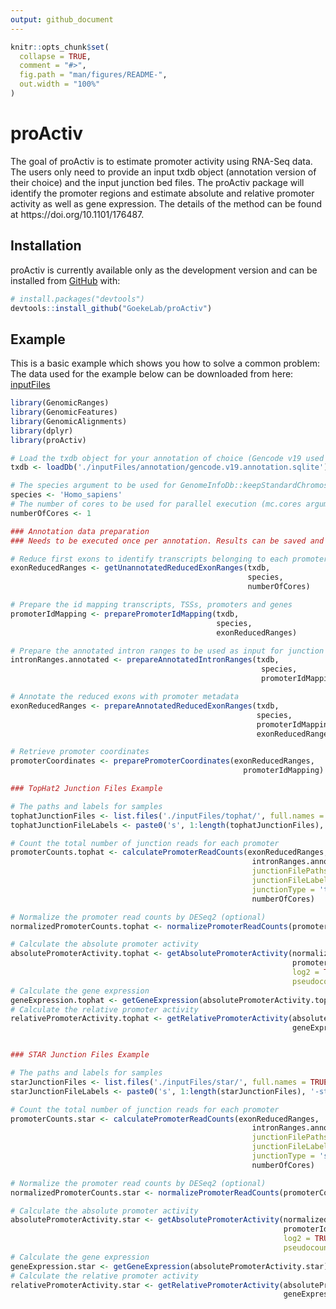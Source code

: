 ```yaml
---
output: github_document
---
```


<!-- README.md is generated from README.Rmd. Please edit that file -->

```r
knitr::opts_chunk$set(
  collapse = TRUE,
  comment = "#>",
  fig.path = "man/figures/README-",
  out.width = "100%"
)
```
# proActiv

<!-- badges: start -->
<!-- badges: end -->

The goal of proActiv is to estimate promoter activity using RNA-Seq data. The users only need to provide an input txdb object (annotation version of their choice) and 
the input junction bed files. The proActiv package will identify the promoter regions and estimate absolute and relative promoter activity as well as gene expression. The
details of the method can be found at https://doi.org/10.1101/176487. 

## Installation

proActiv is currently available only as the development version and can be installed from [GitHub](https://github.com/) with:

``` r
# install.packages("devtools")
devtools::install_github("GoekeLab/proActiv")
```
## Example

This is a basic example which shows you how to solve a common problem:
The data used for the example below can be downloaded from here: [inputFiles](https://drive.google.com/drive/folders/1R8sI97h1ZTdyxbQxG4latR9xN9FF2tq8?usp=sharing)

```r
library(GenomicRanges)
library(GenomicFeatures)
library(GenomicAlignments)
library(dplyr)
library(proActiv)

# Load the txdb object for your annotation of choice (Gencode v19 used here)
txdb <- loadDb('./inputFiles/annotation/gencode.v19.annotation.sqlite')

# The species argument to be used for GenomeInfoDb::keepStandardChromosomes
species <- 'Homo_sapiens'
# The number of cores to be used for parallel execution (mc.cores argument for parallel::mclappy), optional
numberOfCores <- 1

### Annotation data preparation
### Needs to be executed once per annotation. Results can be saved and loaded later for reuse 

# Reduce first exons to identify transcripts belonging to each promoter
exonReducedRanges <- getUnannotatedReducedExonRanges(txdb, 
                                                     species,
                                                     numberOfCores)

# Prepare the id mapping transcripts, TSSs, promoters and genes
promoterIdMapping <- preparePromoterIdMapping(txdb, 
                                              species,
                                              exonReducedRanges)

# Prepare the annotated intron ranges to be used as input for junction read counting
intronRanges.annotated <- prepareAnnotatedIntronRanges(txdb, 
                                                        species, 
                                                        promoterIdMapping)

# Annotate the reduced exons with promoter metadata
exonReducedRanges <- prepareAnnotatedReducedExonRanges(txdb, 
                                                       species, 
                                                       promoterIdMapping, 
                                                       exonReducedRanges)

# Retrieve promoter coordinates 
promoterCoordinates <- preparePromoterCoordinates(exonReducedRanges,
                                                    promoterIdMapping)

### TopHat2 Junction Files Example 

# The paths and labels for samples
tophatJunctionFiles <- list.files('./inputFiles/tophat/', full.names = TRUE)
tophatJunctionFileLabels <- paste0('s', 1:length(tophatJunctionFiles), '-tophat')

# Count the total number of junction reads for each promoter
promoterCounts.tophat <- calculatePromoterReadCounts(exonReducedRanges, 
                                                      intronRanges.annotated, 
                                                      junctionFilePaths = tophatJunctionFiles, 
                                                      junctionFileLabels =  tophatJunctionFileLabels, 
                                                      junctionType = 'tophat', 
                                                      numberOfCores)

# Normalize the promoter read counts by DESeq2 (optional)
normalizedPromoterCounts.tophat <- normalizePromoterReadCounts(promoterCounts.tophat)

# Calculate the absolute promoter activity
absolutePromoterActivity.tophat <- getAbsolutePromoterActivity(normalizedPromoterCounts.tophat, 
                                                               promoterIdMapping, 
                                                               log2 = TRUE, 
                                                               pseudocount = 1)
# Calculate the gene expression
geneExpression.tophat <- getGeneExpression(absolutePromoterActivity.tophat)
# Calculate the relative promoter activity
relativePromoterActivity.tophat <- getRelativePromoterActivity(absolutePromoterActivity.tophat, 
                                                               geneExpression.tophat)


### STAR Junction Files Example 

# The paths and labels for samples
starJunctionFiles <- list.files('./inputFiles/star/', full.names = TRUE)
starJunctionFileLabels <- paste0('s', 1:length(starJunctionFiles), '-star')

# Count the total number of junction reads for each promoter
promoterCounts.star <- calculatePromoterReadCounts(exonReducedRanges, 
                                                      intronRanges.annotated, 
                                                      junctionFilePaths = starJunctionFiles, 
                                                      junctionFileLabels =  starJunctionFileLabels, 
                                                      junctionType = 'star', 
                                                      numberOfCores)

# Normalize the promoter read counts by DESeq2 (optional)
normalizedPromoterCounts.star <- normalizePromoterReadCounts(promoterCounts.star)

# Calculate the absolute promoter activity
absolutePromoterActivity.star <- getAbsolutePromoterActivity(normalizedPromoterCounts.star, 
                                                             promoterIdMapping, 
                                                             log2 = TRUE, 
                                                             pseudocount = 1)
# Calculate the gene expression
geneExpression.star <- getGeneExpression(absolutePromoterActivity.star)
# Calculate the relative promoter activity
relativePromoterActivity.star <- getRelativePromoterActivity(absolutePromoterActivity.star, 
                                                             geneExpression.tophat)

```

